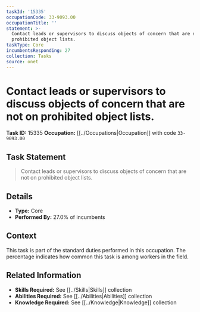 ```yaml
---
taskId: '15335'
occupationCode: 33-9093.00
occupationTitle: ''
statement: >-
  Contact leads or supervisors to discuss objects of concern that are not on
  prohibited object lists.
taskType: Core
incumbentsResponding: 27
collection: Tasks
source: onet
---
```

# Contact leads or supervisors to discuss objects of concern that are not on prohibited object lists.

**Task ID:** 15335
**Occupation:** [[../Occupations|Occupation]] with code `33-9093.00`

## Task Statement

> Contact leads or supervisors to discuss objects of concern that are not on prohibited object lists.

## Details

- **Type:** Core
- **Performed By:** 27.0% of incumbents

## Context

This task is part of the standard duties performed in this occupation. The percentage indicates how common this task is among workers in the field.

## Related Information

- **Skills Required:** See [[../Skills|Skills]] collection
- **Abilities Required:** See [[../Abilities|Abilities]] collection
- **Knowledge Required:** See [[../Knowledge|Knowledge]] collection
